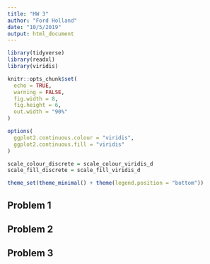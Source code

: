```yaml
---
title: "HW 3"
author: "Ford Holland"
date: "10/5/2019"
output: html_document
---
```


```r

library(tidyverse)
library(readxl)
library(viridis)

knitr::opts_chunk$set(
  echo = TRUE,
  warning = FALSE,
  fig.width = 8,
  fig.height = 6,
  out.width = "90%"
)

options(
  ggplot2.continuous.colour = "viridis",
  ggplot2.continuous.fill = "viridis"
)

scale_colour_discrete = scale_colour_viridis_d
scale_fill_discrete = scale_fill_viridis_d

theme_set(theme_minimal() + theme(legend.position = "bottom"))

```


## Problem 1


## Problem 2


## Problem 3
